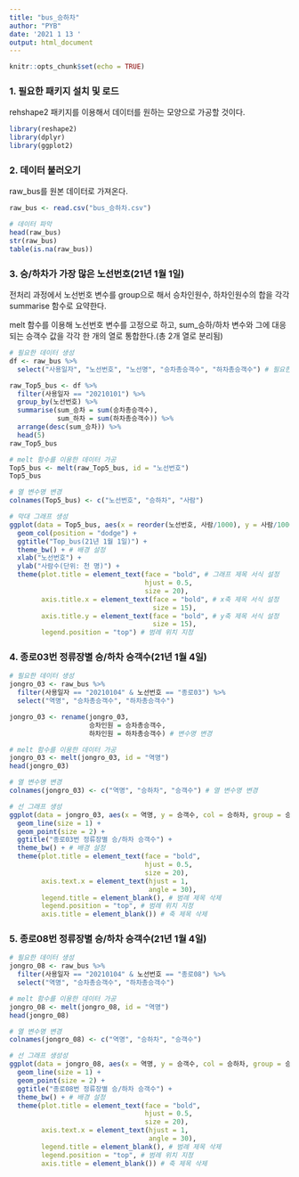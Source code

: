 ```yaml
---
title: "bus_승하차"
author: "PYB"
date: '2021 1 13 '
output: html_document
---
```


```r
knitr::opts_chunk$set(echo = TRUE)
```

### 1. 필요한 패키지 설치 및 로드

rehshape2 패키지를 이용해서 데이터를 원하는 모양으로 가공할 것이다.
```r
library(reshape2)
library(dplyr)
library(ggplot2)
```

### 2. 데이터 불러오기

raw_bus를 원본 데이터로 가져온다.
```r
raw_bus <- read.csv("bus_승하차.csv")

# 데이터 파악
head(raw_bus)
str(raw_bus)
table(is.na(raw_bus))
```

### 3. 승/하차가 가장 많은 노선번호(21년 1월 1일)

전처리 과정에서 노선번호 변수를 group으로 해서 
승차인원수, 하차인원수의 합을 각각 summarise 함수로 요약한다.

melt 함수를 이용해 노선번호 변수를 고정으로 하고, 
sum_승하/하차 변수와 그에 대응되는 승객수 값을 각각 한 개의 열로 통합한다.(총 2개 열로 분리됨)
```r
# 필요한 데이터 생성
df <- raw_bus %>% 
  select("사용일자", "노선번호", "노선명", "승차총승객수", "하차총승객수") # 필요한 데이터만 추출

raw_Top5_bus <- df %>% 
  filter(사용일자 == "20210101") %>% 
  group_by(노선번호) %>% 
  summarise(sum_승차 = sum(승차총승객수),
            sum_하차 = sum(하차총승객수)) %>% 
  arrange(desc(sum_승차)) %>% 
  head(5)
raw_Top5_bus

# melt 함수를 이용한 데이터 가공
Top5_bus <- melt(raw_Top5_bus, id = "노선번호")
Top5_bus

# 열 변수명 변경
colnames(Top5_bus) <- c("노선번호", "승하차", "사람")

# 막대 그래프 생성
ggplot(data = Top5_bus, aes(x = reorder(노선번호, 사람/1000), y = 사람/1000, fill = 승하차)) +
  geom_col(position = "dodge") +
  ggtitle("Top_bus(21년 1월 1일)") +
  theme_bw() + # 배경 설정
  xlab("노선번호") + 
  ylab("사람수(단위: 천 명)") +
  theme(plot.title = element_text(face = "bold", # 그래프 제목 서식 설정
                                  hjust = 0.5,
                                  size = 20),
        axis.title.x = element_text(face = "bold", # x축 제목 서식 설정
                                    size = 15),
        axis.title.y = element_text(face = "bold", # y축 제목 서식 설정
                                    size = 15),
        legend.position = "top") # 범례 위치 지정
```

### 4. 종로03번 정류장별 승/하차 승객수(21년 1월 4일)
```r
# 필요한 데이터 생성
jongro_03 <- raw_bus %>% 
  filter(사용일자 == "20210104" & 노선번호 == "종로03") %>% 
  select("역명", "승차총승객수", "하차총승객수")

jongro_03 <- rename(jongro_03,
                    승차인원 = 승차총승객수,
                    하차인원 = 하차총승객수) # 변수명 변경

# melt 함수를 이용한 데이터 가공
jongro_03 <- melt(jongro_03, id = "역명")
head(jongro_03)

# 열 변수명 변경
colnames(jongro_03) <- c("역명", "승하차", "승객수") # 열 변수명 변경

# 선 그래프 생성
ggplot(data = jongro_03, aes(x = 역명, y = 승객수, col = 승하차, group = 승하차)) +
  geom_line(size = 1) + 
  geom_point(size = 2) +
  ggtitle("종로03번 정류장별 승/하차 승객수") + 
  theme_bw() + # 배경 설정
  theme(plot.title = element_text(face = "bold",
                                  hjust = 0.5,
                                  size = 20),
        axis.text.x = element_text(hjust = 1,
                                   angle = 30),
        legend.title = element_blank(), # 범례 제목 삭제
        legend.position = "top", # 범례 위치 지정
        axis.title = element_blank()) # 축 제목 삭제

```

### 5. 종로08번 정류장별 승/하차 승객수(21년 1월 4일)
```r
# 필요한 데이터 생성
jongro_08 <- raw_bus %>% 
  filter(사용일자 == "20210104" & 노선번호 == "종로08") %>% 
  select("역명", "승차총승객수", "하차총승객수")

# melt 함수를 이용한 데이터 가공
jongro_08 <- melt(jongro_08, id = "역명")
head(jongro_08)

# 열 변수명 변경
colnames(jongro_08) <- c("역명", "승하차", "승객수")

# 선 그래프 생성성
ggplot(data = jongro_08, aes(x = 역명, y = 승객수, col = 승하차, group = 승하차)) +
  geom_line(size = 1) + 
  geom_point(size = 2) +
  ggtitle("종로08번 정류장별 승/하차 승객수") + 
  theme_bw() + # 배경 설정
  theme(plot.title = element_text(face = "bold",
                                  hjust = 0.5,
                                  size = 20),
        axis.text.x = element_text(hjust = 1,
                                   angle = 30),
        legend.title = element_blank(), # 범례 제목 삭제
        legend.position = "top", # 범례 위치 지정
        axis.title = element_blank()) # 축 제목 삭제
```

